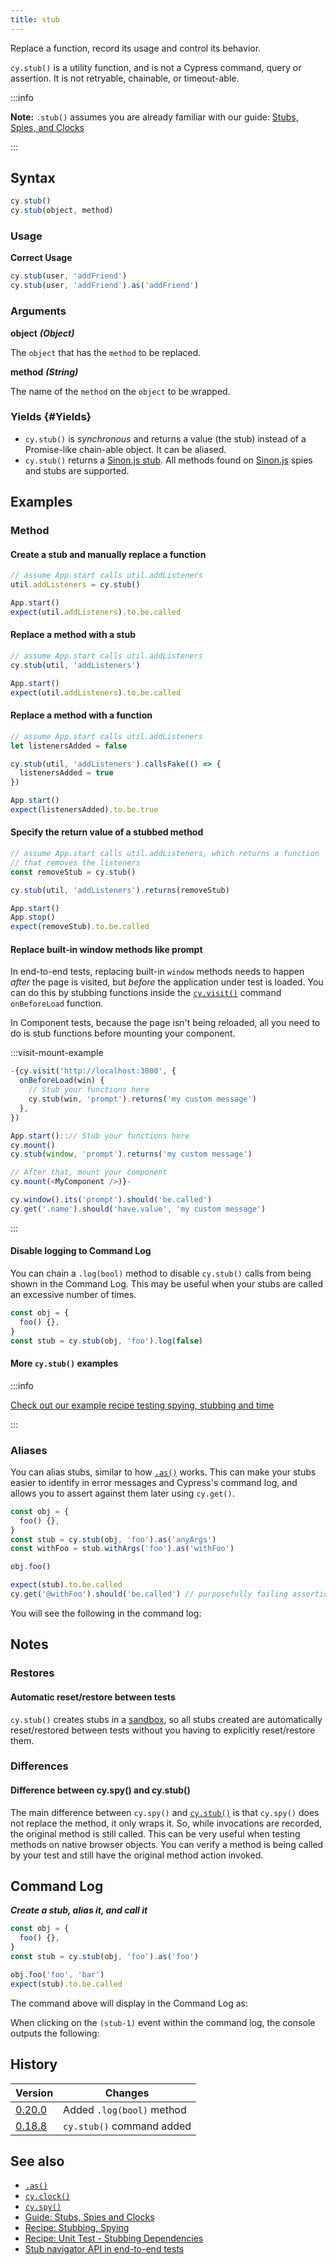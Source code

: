 ```yaml
---
title: stub
---
```


Replace a function, record its usage and control its behavior.

`cy.stub()` is a utility function, and is not a Cypress command, query or
assertion. It is not retryable, chainable, or timeout-able.

:::info

**Note:** `.stub()` assumes you are already familiar with our guide:
[Stubs, Spies, and Clocks](/guides/guides/stubs-spies-and-clocks)

:::

## Syntax

```javascript
cy.stub()
cy.stub(object, method)
```

### Usage

**<Icon name="check-circle" color="green" /> Correct Usage**

```javascript
cy.stub(user, 'addFriend')
cy.stub(user, 'addFriend').as('addFriend')
```

### Arguments

**<Icon name="angle-right" /> object** **_(Object)_**

The `object` that has the `method` to be replaced.

**<Icon name="angle-right" /> method** **_(String)_**

The name of the `method` on the `object` to be wrapped.

### Yields [<Icon name="question-circle"/>](/guides/core-concepts/introduction-to-cypress#Subject-Management) {#Yields}

- `cy.stub()` is _synchronous_ and returns a value (the stub) instead of a
  Promise-like chain-able object. It can be aliased.
- `cy.stub()` returns a [Sinon.js stub](http://sinonjs.org). All methods found
  on [Sinon.js](http://sinonjs.org) spies and stubs are supported.

## Examples

### Method

#### Create a stub and manually replace a function

```javascript
// assume App.start calls util.addListeners
util.addListeners = cy.stub()

App.start()
expect(util.addListeners).to.be.called
```

#### Replace a method with a stub

```javascript
// assume App.start calls util.addListeners
cy.stub(util, 'addListeners')

App.start()
expect(util.addListeners).to.be.called
```

#### Replace a method with a function

```javascript
// assume App.start calls util.addListeners
let listenersAdded = false

cy.stub(util, 'addListeners').callsFake(() => {
  listenersAdded = true
})

App.start()
expect(listenersAdded).to.be.true
```

#### Specify the return value of a stubbed method

```javascript
// assume App.start calls util.addListeners, which returns a function
// that removes the listeners
const removeStub = cy.stub()

cy.stub(util, 'addListeners').returns(removeStub)

App.start()
App.stop()
expect(removeStub).to.be.called
```

#### Replace built-in window methods like prompt

In end-to-end tests, replacing built-in `window` methods needs to happen _after_
the page is visited, but _before_ the application under test is loaded. You can
do this by stubbing functions inside the [`cy.visit()`](/api/commands/visit)
command `onBeforeLoad` function.

In Component tests, because the page isn't being reloaded, all you need to do is
stub functions before mounting your component.

:::visit-mount-example

```js
-{cy.visit('http://localhost:3000', {
  onBeforeLoad(win) {
    // Stub your functions here
    cy.stub(win, 'prompt').returns('my custom message')
  },
})

App.start()::// Stub your functions here
cy.mount()
cy.stub(window, 'prompt').returns('my custom message')

// After that, mount your component
cy.mount(<MyComponent />)}-

cy.window().its('prompt').should('be.called')
cy.get('.name').should('have.value', 'my custom message')
```

:::

#### Disable logging to Command Log

You can chain a `.log(bool)` method to disable `cy.stub()` calls from being
shown in the Command Log. This may be useful when your stubs are called an
excessive number of times.

```javascript
const obj = {
  foo() {},
}
const stub = cy.stub(obj, 'foo').log(false)
```

#### More `cy.stub()` examples

:::info

[Check out our example recipe testing spying, stubbing and time](/examples/recipes#Stubbing-and-spying)

:::

### Aliases

You can alias stubs, similar to how [`.as()`](/api/commands/as) works. This can
make your stubs easier to identify in error messages and Cypress's command log,
and allows you to assert against them later using `cy.get()`.

```javascript
const obj = {
  foo() {},
}
const stub = cy.stub(obj, 'foo').as('anyArgs')
const withFoo = stub.withArgs('foo').as('withFoo')

obj.foo()

expect(stub).to.be.called
cy.get('@withFoo').should('be.called') // purposefully failing assertion
```

You will see the following in the command log:

<DocsImage
  src="/img/api/stub/stubs-with-aliases-and-error-in-command-log.png"
  alt="stubs with aliases"
/>

## Notes

### Restores

#### Automatic reset/restore between tests

`cy.stub()` creates stubs in a
[sandbox](http://sinonjs.org/releases/v2.0.0/sandbox/), so all stubs created are
automatically reset/restored between tests without you having to explicitly
reset/restore them.

### Differences

#### Difference between cy.spy() and cy.stub()

The main difference between `cy.spy()` and [`cy.stub()`](/api/commands/stub) is
that `cy.spy()` does not replace the method, it only wraps it. So, while
invocations are recorded, the original method is still called. This can be very
useful when testing methods on native browser objects. You can verify a method
is being called by your test and still have the original method action invoked.

## Command Log

**_Create a stub, alias it, and call it_**

```javascript
const obj = {
  foo() {},
}
const stub = cy.stub(obj, 'foo').as('foo')

obj.foo('foo', 'bar')
expect(stub).to.be.called
```

The command above will display in the Command Log as:

<DocsImage src="/img/api/stub/stub-in-command-log.png" alt="Command Log stub" />

When clicking on the `(stub-1)` event within the command log, the console
outputs the following:

<DocsImage
  src="/img/api/stub/inspect-the-stubbed-object-and-any-calls-or-arguments-made.png"
  alt="Console Log stub"
/>

## History

| Version                                       | Changes                   |
| --------------------------------------------- | ------------------------- |
| [0.20.0](/guides/references/changelog#0-20.0) | Added `.log(bool)` method |
| [0.18.8](/guides/references/changelog#0-18-8) | `cy.stub()` command added |

## See also

- [`.as()`](/api/commands/as)
- [`cy.clock()`](/api/commands/clock)
- [`cy.spy()`](/api/commands/spy)
- [Guide: Stubs, Spies and Clocks](/guides/guides/stubs-spies-and-clocks)
- [Recipe: Stubbing, Spying](/examples/recipes#Stubbing-and-spying)
- [Recipe: Unit Test - Stubbing Dependencies](/examples/recipes)
- [Stub navigator API in end-to-end tests](https://glebbahmutov.com/blog/stub-navigator-api/)
